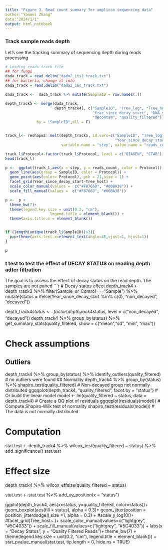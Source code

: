 ```yaml
---
title: "Figure 3. Read count summary for amplicon sequencing data"
author:"Yanmei Zhang"
data:"2024/1/1"
output: html_notebook
---
```


### Track sample reads depth
Let's see the tracking summary of sequencing depth during reads processing
```r
# Loading reads track file
## for fungi
dada_track = read.delim("dada2_its2_track.txt")
## for bacteria, change it into
dada_track = read.delim("dada2_16s_track.txt")

dada_track <-  dada_track %>% mutate(SampleID = row.names(.))

depth_track5 <- merge(dada_track, 
                      depth_track4[, c("SampleID", "Tree_log", "Tree_host", "Protocol",
                                       "Year_since_decay_start", "DNA_yields", "nonbacterial_filtered",
                                       "decontam", "quality_filtered")],
              by = "SampleID",all = F)


track_l<- reshape2::melt(depth_track5, id.vars=c("SampleID", "Tree_log", "Tree_host", "Protocol",
                                                 "Year_since_decay_start", "DNA_yields"),
                         variable.name = "step", value.name = "reads_count")

track_l$Protocol<-factor(track_l$Protocol, level = c("QIAGEN", "CTAB"))
head(track_l)

p <-  ggplot(track_l,aes(x = step, y = reads_count, color = Protocol)) +
  geom_line(aes(group = SampleID, color = Protocol)) +
  geom_point(aes(color= Protocol), pch = 21,size = 1) +
  facet_grid(Year_since_decay_start~Tree_host) +
  scale_color_manual(values =  c("#F8766D", "#00BA38")) +
  scale_fill_manual(values =  c("#F8766D", "#00BA38"))

p <-  p +
  theme_bw(7)+
  theme(legend.key.size = unit(0.2, "cm"),
                    legend.title = element_blank()) +
  theme(axis.title.x = element_blank())


if (length(unique(track_l$SampleID))>3){  
  p=p+theme(axis.text.x=element_text(angle=45,vjust=1, hjust=1))
}

p
```

### t test to test the effect of DECAY STATUS on reading depth adter filtration
The goal is to assess the effect of decay status on the read depth. The samples are not paired
```r
# Decay status effect
depth_track4 <- depth_track3 %>%
  filter(Sample_or_Control == "Sample") %>%
  mutate(status = ifelse(Year_since_decay_start %in% c(0), "non_decayed", "decayed")) 

depth_track4$status <- factor(depth_track4$status, level = c("non_decayed", "decayed"))
depth_track4 %>%
  group_by(status) %>%
  get_summary_stats(quality_filtered, show = c("mean","sd", "min", "max"))

# Check assumptions
## Outliers
depth_track4 %>%
  group_by(status) %>%
  identify_outliers(quality_filtered)
# no outliers were found
## Normality
depth_track4 %>%
  group_by(status) %>%
  shapiro_test(quality_filtered)
# Non-decayed group not normally distributed
ggqqplot(depth_track4, "quality_filtered", facet.by = "status")
# Or build the linear model
model  <- lm(quality_filtered ~ status, data = depth_track4)
# Create a QQ plot of residuals
ggqqplot(residuals(model))
# Compute Shapiro-Wilk test of normality
shapiro_test(residuals(model))
# The data is not normally distributed

# Computation
stat.test <- depth_track4 %>% 
  wilcox_test(quality_filtered ~ status) %>%
  add_significance()
stat.test

# Effect size
depth_track4 %>% wilcox_effsize(quality_filtered ~ status)

stat.test <- stat.test %>% add_xy_position(x = "status")

ggplot(depth_track4, aes(x=status, y=quality_filtered, color=status))+
  geom_boxplot(aes(fill = status), alpha = 0.3)+
  geom_jitter(position = position_jitterdodge(),size =1, alpha = 0.3) +
  #scale_y_log10()+
  #facet_grid(Tree_host~.)+
  scale_color_manual(values=c("lightgrey", "#5C4033")) +
  scale_fill_manual(values=c("lightgrey", "#5C4033")) +
  labs(x = "Decay Status", y = "Quality Filtered Reads")+
  theme_bw(7) +
  theme(legend.key.size = unit(0.2, "cm"),
                    legend.title = element_blank()) +
  stat_pvalue_manual(stat.test, tip.length = 0, hide.ns = TRUE)
